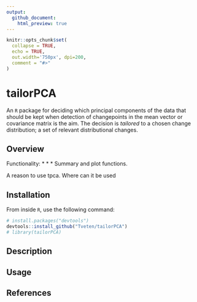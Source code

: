 ```yaml
---
output:
  github_document:
    html_preview: true
---
```


<!-- README.md is generated from README.Rmd. Please edit that file -->

```r
knitr::opts_chunk$set(
  collapse = TRUE,
  echo = TRUE,
  out.width='750px', dpi=200,
  comment = "#>"
)
```

# tailorPCA

An `R` package for deciding which principal components of the data that should be kept when detection
of changepoints in the mean vector or covariance matrix is the aim. The decision is
*tailored* to a chosen change distribution; a set of relevant distributional changes.

## Overview
Functionality:
*
*
* 
* 
* Summary and plot functions.

A reason to use tpca. Where can it be used

## Installation
From inside `R`, use the following command:
```r
# install.packages("devtools")
devtools::install_github("Tveten/tailorPCA")
# library(tailorPCA)
```

## Description

## Usage

## References
